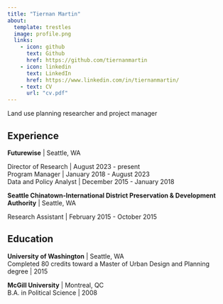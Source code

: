 ```yaml
---
title: "Tiernan Martin"
about:
  template: trestles
  image: profile.png
  links: 
    - icon: github
      text: Github
      href: https://github.com/tiernanmartin
    - icon: linkedin
      text: LinkedIn
      href: https://www.linkedin.com/in/tiernanmartin/
    - text: CV
      url: "cv.pdf"
---
```


::: {.column-page}
Land use planning researcher and project manager

## Experience

**Futurewise** \| Seattle, WA

::: indented-text
Director of Research \| August 2023 - present<br>
Program Manager | January 2018 - August 2023<br>
Data and Policy Analyst \| December 2015 - January 2018
:::

**Seattle Chinatown-International District Preservation & Development Authority** \| Seattle, WA 

::: indented-text
Research Assistant \| February 2015 - October 2015
:::

## Education

**University of Washington** \| Seattle, WA<br>Completed 80 credits toward a Master of Urban Design and Planning degree \| 2015

**McGill University** \| Montreal, QC<br>B.A. in Political Science \| 2008

:::
